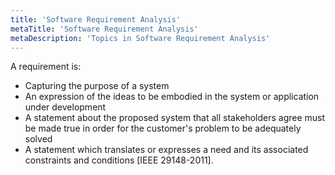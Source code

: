 ```yaml
---
title: 'Software Requirement Analysis'
metaTitle: 'Software Requirement Analysis'
metaDescription: 'Topics in Software Requirement Analysis'
---
```


A requirement is:

- Capturing the purpose of a system
- An expression of the ideas to be embodied in the system or application under development
- A statement about the proposed system that all stakeholders agree must be made true in order for the customer's problem to be adequately solved
- A statement which translates or expresses a need and its associated constraints and conditions [IEEE 29148-2011].
